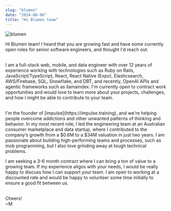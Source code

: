 ```yaml
---
slug: "blumen"
date: "2024-08-06"
title: "Hi Blumen team"
---
```


![blumen](/blog-images/blumen.png)

Hi Blumen team! I heard that you are growing fast and have some currently open roles for senior software engineers, and thought I'd reach out.

<br />I am a full-stack web, mobile, and data engineer with over 12 years of
experience working with technologies such as Ruby on Rails,
JavaScript/TypeScript, React, React Native (Expo), Elasticsearch, AWS/Firebase,
SQL, Snowflake, and DBT, and recently, OpenAI APIs and agentic frameworks such
as llamaindex. I'm currently open to contract work opportunities and would love
to learn more about your projects, challenges, and how I might be able to
contribute to your team.

<br />
I'm the founder of [impulse](https://impulse.training), and we're helping people
overcome addictions and other unwanted patterns of thinking and behavior. In my most
recent role, I led the engineering team at an Australian consumer marketplace and
data startup, where I contributed to the company’s growth from a $0.6M to a $34M
valuation in just two years. I am passionate about building high-performing teams
and processes, such as mob programming, but I also love grinding away at tough technical
problems.
<br />

I am seeking a 3-6 month contract where I can bring a ton of value to a
growing team. If my experience aligns with your needs, I would be really happy
to discuss how I can support your team. I am open to working at a discounted
rate and would be happy to volunteer some time initially to ensure a good fit
between us.

<br />
Cheers!
<br />
~M

